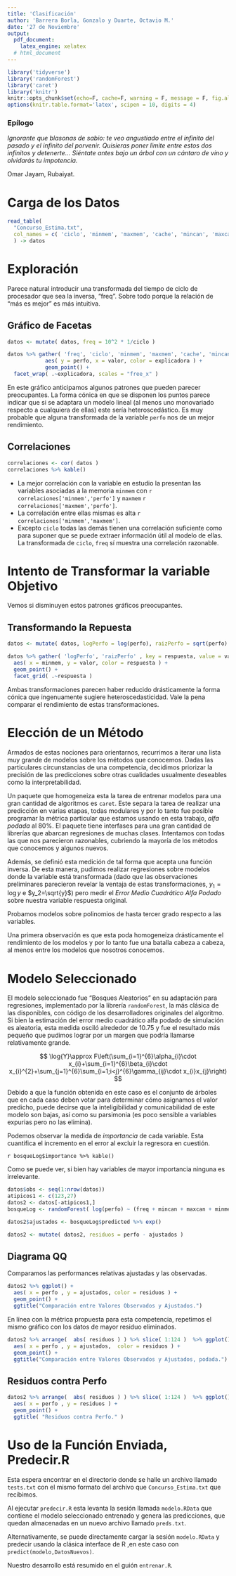 ```yaml
---
title: 'Clasificación'
author: 'Barrera Borla, Gonzalo y Duarte, Octavio M.'
date: '27 de Noviembre'
output:
  pdf_document: 
    latex_engine: xelatex
  # html_document
---
```


```r
library('tidyverse')
library('randomForest')
library('caret')
library('knitr')
knitr::opts_chunk$set(echo=F, cache=F, warning = F, message = F, fig.align = 'left' )
options(knitr.table.format='latex', scipen = 10, digits = 4)
```

### Epílogo

*Ignorante que blasonas de sabio: te veo angustiado entre el infinito del pasado y el infinito del porvenir. Quisieras poner límite entre estos dos infinitos y detenerte... Siéntate antes bajo un árbol con un cántaro de vino y olvidarás tu impotencia.* 

Omar Jayam, Rubaiyat. 

# Carga de los Datos

```r
read_table(
  "Concurso_Estima.txt",
  col_names = c( 'ciclo', 'minmem', 'maxmem', 'cache', 'mincan', 'maxcan', 'perfo' ),
  ) -> datos
```

# Exploración

Parece natural introducir una transformada del tiempo de ciclo de procesador que sea la inversa, "freq". Sobre todo porque la relación de "más es mejor" es más intuitiva.

## Gráfico de Facetas


```r
datos <- mutate( datos, freq = 10^2 * 1/ciclo )

datos %>% gather( 'freq', 'ciclo', 'minmem', 'maxmem', 'cache', 'mincan', 'maxcan', key = explicadora, value = valor  ) %>% ggplot() +
            aes( y = perfo, x = valor, color = explicadora ) +
            geom_point() +
  facet_wrap( .~explicadora, scales = "free_x" )
```

En este gráfico anticipamos algunos patrones que pueden parecer preocupantes.
La forma cónica en que se disponen los puntos parece indicar que si se adaptara un modelo lineal (al menos uno monovariado respecto a cualquiera de ellas) este sería heteroscedástico. Es muy probable que alguna transformada de la variable `perfo` nos de un mejor rendimiento. 


## Correlaciones


```r
correlaciones <- cor( datos )
correlaciones %>% kable()
```

* La mejor correlación con la variable en estudio la presentan las variables asociadas a la memoria `minmem` con `r correlaciones['minmem','perfo']` y `maxmem` `r correlaciones['maxmem','perfo']`.
* La correlación entre ellas mismas es alta `r correlaciones['minmem','maxmem']`.
* Excepto `ciclo` todas las demás tienen una correlación suficiente como para suponer que se puede extraer información útil al modelo de ellas. La transformada de `ciclo`, `freq` sí muestra una correlación razonable.


# Intento de Transformar la variable Objetivo

Vemos si disminuyen estos patrones gráficos preocupantes.

## Transformando la Repuesta


```r
datos <- mutate( datos, logPerfo = log(perfo), raizPerfo = sqrt(perfo) )

datos %>% gather( 'logPerfo', 'raizPerfo' , key = respuesta, value = valor  ) %>%  ggplot() +
  aes( x = minmem, y = valor, color = respuesta ) +
  geom_point() +
  facet_grid( .~respuesta )
```

Ambas transformaciones parecen haber reducido drásticamente la forma cónica que ingenuamente sugiere heteroscedasticidad. Vale la pena comparar el rendimiento de estas transformaciones.


# Elección de un Método

Armados de estas nociones para orientarnos, recurrimos a iterar una lista muy grande de modelos sobre los métodos que conocemos. Dadas las particulares circunstancias de una competencia, decidimos priorizar la precisión de las predicciones sobre otras cualidades usualmente deseables como la interpretabilidad. 

Un paquete que homogeneiza esta la tarea de entrenar modelos para una gran cantidad de algoritmos es `caret`. Este separa la tarea de realizar una predicción en varias etapas, todas modulares y por lo tanto fue posible programar la métrica particular que estamos usando en esta trabajo, *alfa podada* al 80%. El paquete tiene interfases para una gran cantidad de librerías que abarcan regresiones de muchas clases. Intentamos con todas las que nos parecieron razonables, cubriendo la mayoría de los métodos que conocemos y algunos nuevos. 

Además, se definió esta medición de tal forma que acepta una función inversa. De esta manera, pudimos realizar regresiones sobre modelos donde la variable está transformada (dado que las observaciones preliminares parecieron revelar la ventaja de estas transformaciones, $y_1=\log{y}$ e $y_2=\sqrt{y}$) pero medir el *Error Medio Cuadrático Alfa Podado* sobre nuestra variable respuesta original. 

Probamos modelos sobre polinomios de hasta tercer grado respecto a las variables.

Una primera observación es que esta poda homogeneiza drásticamente el rendimiento de los modelos y por lo tanto fue una batalla cabeza a cabeza, al menos entre los modelos que nosotros conocemos. 


# Modelo Seleccionado

 El modelo seleccionado fue "Bosques Aleatorios" en su adaptación para regresiones, implementado por la librería `randomForest`, la más clásica de las disponibles, con código de los desarrolladores originales del algoritmo.
 Si bien la estimación del error medio cuadrático alfa podado de simulación es aleatoria, esta medida osciló alrededor de 10.75 y fue el resultado más pequeño que pudimos lograr por un margen que podría llamarse relativamente grande.

$$
  \log{Y}\approx F\left(\sum_{i=1}^{6}\alpha_{i}\cdot x_{i}+\sum_{i=1}^{6}\beta_{i}\cdot x_{i}^{2}+\sum_{j=1}^{6}\sum_{i=1;i<j}^{6}\gamma_{ij}\cdot x_{i}x_{j}\right)
$$

Debido a que la función obtenida en este caso es el conjunto de árboles que en cada caso deben votar para determinar cómo asignamos el valor predicho, puede decirse que la inteligibilidad y comunicabilidad de este modelo son bajas, así como su parsimonia (es poco sensible a variables expurias pero no las elimina).

Podemos observar la medida de *importancia* de cada variable. Esta cuantifica el incremento en el error al excluir la regresora en cuestión.

`r bosqueLog$importance %>% kable()`

Como se puede ver, si bien hay variables de mayor importancia ninguna es irrelevante. 

```r
datos$obs <- seq(1:nrow(datos))
atipicos1 <- c(123,27)
datos2 <- datos[-atipicos1,]
bosqueLog <- randomForest( log(perfo) ~ (freq + mincan + maxcan + minmem + maxmem + cache)^2, datos2, mtry = 2, ntree = 2000 )

datos2$ajustados <- bosqueLog$predicted %>% exp()

datos2 <- mutate( datos2, residuos = perfo - ajustados )
```

## Diagrama QQ 

Comparamos las performances relativas ajustadas y las observadas.

```r
datos2 %>% ggplot() +
  aes( x = perfo , y = ajustados, color = residuos ) +
  geom_point() +
  ggtitle("Comparación entre Valores Observados y Ajustados.")
```

En línea con la métrica propuesta para esta competencia, repetimos el mismo gráfico con los datos de mayor residuo eliminados.

```r
datos2 %>% arrange(  abs( residuos ) ) %>% slice( 1:124 )  %>% ggplot() +
  aes( x = perfo , y = ajustados,  color = residuos ) +
  geom_point() +
  ggtitle("Comparación entre Valores Observados y Ajustados, podada.")
```

## Residuos contra Perfo


```r
datos2 %>% arrange(  abs( residuos ) ) %>% slice( 1:124 )  %>% ggplot() +
  aes( x = perfo , y = residuos ) +
  geom_point() +
  ggtitle( "Residuos contra Perfo." )
```


# Uso de la Función Enviada, Predecir.R

  Esta espera encontrar en el directorio donde se halle un archivo llamado `tests.txt` con el mismo formato del archivo que `Concurso_Estima.txt` que recibimos. 
  
  Al ejecutar `predecir.R` esta levanta la sesión llamada `modelo.RData` que contiene el modelo seleccionado entrenado y genera las predicciones, que quedan almacenadas en un nuevo archivo llamado `preds.txt`.
  
  Alternativamente, se puede directamente cargar la sesión `modelo.RData` y predecir usando la clásica interface de R ,en este caso con `predict(modelo,DatosNuevos)`.
  
  Nuestro desarrollo está resumido en el guión `entrenar.R`.
